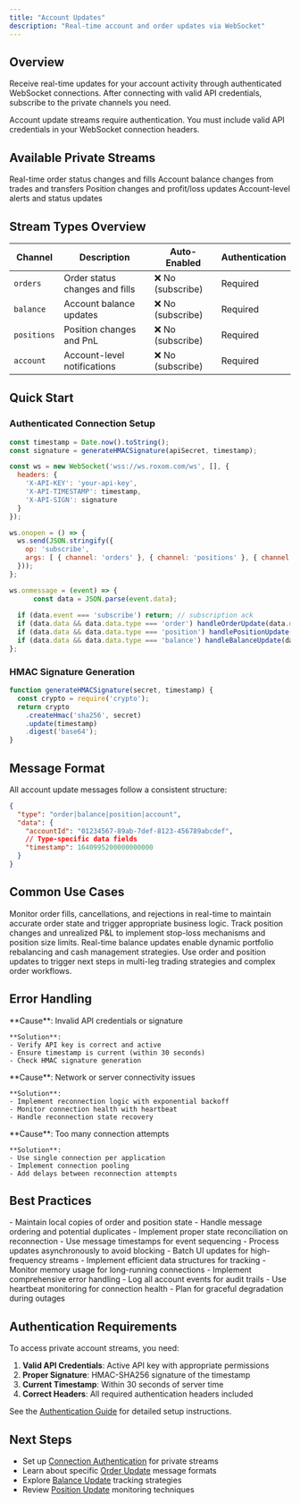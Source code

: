 ```yaml
---
title: "Account Updates"
description: "Real-time account and order updates via WebSocket"
---
```


## Overview

Receive real-time updates for your account activity through authenticated WebSocket connections. After connecting with valid API credentials, subscribe to the private channels you need.

<Warning>
  Account update streams require authentication. You must include valid API credentials in your WebSocket connection headers.
</Warning>

## Available Private Streams

<CardGroup cols={2}>
  <Card
    title="Order Updates"
    icon="list-check"
    href="/reference/websockets/account-updates/orders"
  >
    Real-time order status changes and fills
  </Card>
  <Card
    title="Balance Updates"
    icon="wallet"
    href="/reference/websockets/account-updates/balance"
  >
    Account balance changes from trades and transfers
  </Card>
  <Card
    title="Position Updates"
    icon="chart-area"
    href="/reference/websockets/account-updates/positions"
  >
    Position changes and profit/loss updates
  </Card>
  <Card
    title="Account Notifications"
    icon="bell"
    href="/reference/websockets/account-updates/notifications"
  >
    Account-level alerts and status updates
  </Card>
</CardGroup>

## Stream Types Overview

| Channel | Description | Auto-Enabled | Authentication |
|---------|-------------|--------------|----------------|
| `orders` | Order status changes and fills | ❌ No (subscribe) | Required |
| `balance` | Account balance updates | ❌ No (subscribe) | Required |
| `positions` | Position changes and PnL | ❌ No (subscribe) | Required |
| `account` | Account-level notifications | ❌ No (subscribe) | Required |

## Quick Start

### Authenticated Connection Setup
```javascript
const timestamp = Date.now().toString();
const signature = generateHMACSignature(apiSecret, timestamp);

const ws = new WebSocket('wss://ws.roxom.com/ws', [], {
  headers: {
    'X-API-KEY': 'your-api-key',
    'X-API-TIMESTAMP': timestamp,
    'X-API-SIGN': signature
  }
});

ws.onopen = () => {
  ws.send(JSON.stringify({
    op: 'subscribe',
    args: [ { channel: 'orders' }, { channel: 'positions' }, { channel: 'balance' } ]
  }));
};

ws.onmessage = (event) => {
      const data = JSON.parse(event.data);
  
  if (data.event === 'subscribe') return; // subscription ack
  if (data.data && data.data.type === 'order') handleOrderUpdate(data.data);
  if (data.data && data.data.type === 'position') handlePositionUpdate(data.data);
  if (data.data && data.data.type === 'balance') handleBalanceUpdate(data.data);
};
```

### HMAC Signature Generation
```javascript
function generateHMACSignature(secret, timestamp) {
  const crypto = require('crypto');
  return crypto
    .createHmac('sha256', secret)
    .update(timestamp)
    .digest('base64');
}
```

## Message Format

All account update messages follow a consistent structure:

```json
{
  "type": "order|balance|position|account",
  "data": {
    "accountId": "01234567-89ab-7def-8123-456789abcdef",
    // Type-specific data fields
    "timestamp": 1640995200000000000
  }
}
```

## Common Use Cases

<AccordionGroup>
  <Accordion title="Order Management Systems">
    Monitor order fills, cancellations, and rejections in real-time to maintain accurate order state and trigger appropriate business logic.
  </Accordion>

  <Accordion title="Risk Management">
    Track position changes and unrealized P&L to implement stop-loss mechanisms and position size limits.
  </Accordion>

  <Accordion title="Portfolio Monitoring">
    Real-time balance updates enable dynamic portfolio rebalancing and cash management strategies.
  </Accordion>

  <Accordion title="Algorithmic Trading">
    Use order and position updates to trigger next steps in multi-leg trading strategies and complex order workflows.
  </Accordion>
</AccordionGroup>

## Error Handling

<AccordionGroup>
  <Accordion title="Authentication Failed">
    **Cause**: Invalid API credentials or signature
    
    **Solution**: 
    - Verify API key is correct and active
    - Ensure timestamp is current (within 30 seconds)
    - Check HMAC signature generation
  </Accordion>

  <Accordion title="Connection Timeout">
    **Cause**: Network or server connectivity issues
    
    **Solution**:
    - Implement reconnection logic with exponential backoff
    - Monitor connection health with heartbeat
    - Handle reconnection state recovery
  </Accordion>

  <Accordion title="Rate Limiting">
    **Cause**: Too many connection attempts
    
    **Solution**:
    - Use single connection per application
    - Implement connection pooling
    - Add delays between reconnection attempts
  </Accordion>
</AccordionGroup>

## Best Practices

<AccordionGroup>
  <Accordion title="State Management">
    - Maintain local copies of order and position state
    - Handle message ordering and potential duplicates
    - Implement proper state reconciliation on reconnection
    - Use message timestamps for event sequencing
  </Accordion>

  <Accordion title="Performance Optimization">
    - Process updates asynchronously to avoid blocking
    - Batch UI updates for high-frequency streams
    - Implement efficient data structures for tracking
    - Monitor memory usage for long-running connections
  </Accordion>

  <Accordion title="Reliability">
    - Implement comprehensive error handling
    - Log all account events for audit trails
    - Use heartbeat monitoring for connection health
    - Plan for graceful degradation during outages
  </Accordion>
</AccordionGroup>

## Authentication Requirements

To access private account streams, you need:

1. **Valid API Credentials**: Active API key with appropriate permissions
2. **Proper Signature**: HMAC-SHA256 signature of the timestamp
3. **Current Timestamp**: Within 30 seconds of server time
4. **Correct Headers**: All required authentication headers included

See the [Authentication Guide](/reference/authentication) for detailed setup instructions.

## Next Steps

- Set up [Connection Authentication](/reference/websockets/connection/authentication) for private streams
- Learn about specific [Order Update](/reference/websockets/account-updates/orders) message formats
- Explore [Balance Update](/reference/websockets/account-updates/balance) tracking strategies
- Review [Position Update](/reference/websockets/account-updates/positions) monitoring techniques